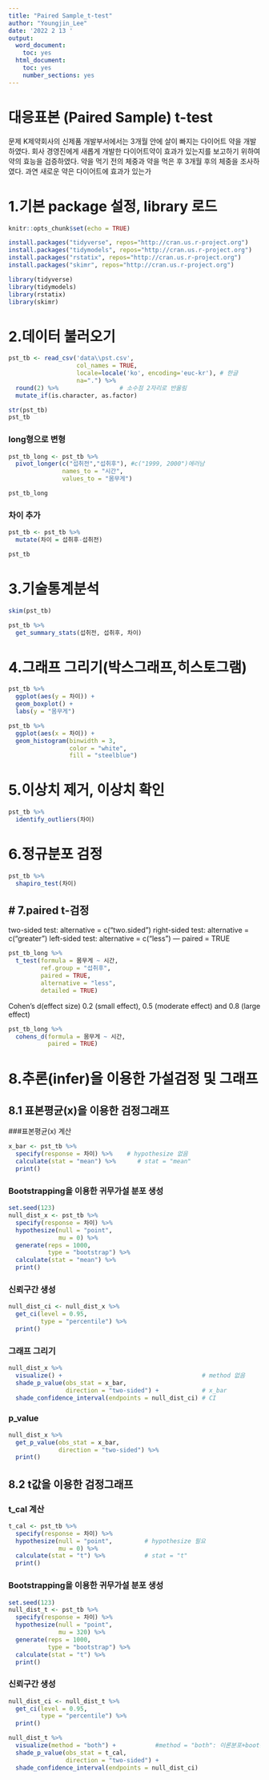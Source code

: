 ```yaml
---
title: "Paired Sample_t-test"
author: "Youngjin_Lee"
date: '2022 2 13 '
output:
  word_document:
    toc: yes
  html_document:
    toc: yes
    number_sections: yes
---
```


# 대응표본 (Paired Sample) t-test

문제
K제약회사의 신제품 개발부서에서는 3개월 안에 살이 빠지는 다이어트 약을
개발하였다. 회사 경영진에게 새롭게 개발한 다이어트약이 효과가 있는지를
보고하기 위하여 약의 효능을 검증하였다. 약을 먹기 전의 체중과 약을 먹은
후 3개월 후의 체중을 조사하였다. 
과연 새로운 약은 다이어트에 효과가 있는가

# 1.기본 package 설정, library 로드
```r
knitr::opts_chunk$set(echo = TRUE)
```

```r
install.packages("tidyverse", repos="http://cran.us.r-project.org")
install.packages("tidymodels", repos="http://cran.us.r-project.org")
install.packages("rstatix", repos="http://cran.us.r-project.org")
install.packages("skimr", repos="http://cran.us.r-project.org")
```

```r
library(tidyverse)
library(tidymodels)
library(rstatix)
library(skimr)
```

# 2.데이터 불러오기 
```r
pst_tb <- read_csv('data\\pst.csv', 
                   col_names = TRUE,
                   locale=locale('ko', encoding='euc-kr'), # 한글
                   na=".") %>%
  round(2) %>%                 # 소수점 2자리로 반올림
  mutate_if(is.character, as.factor)

str(pst_tb)
pst_tb
```
### long형으로 변형
```r
pst_tb_long <- pst_tb %>%
  pivot_longer(c("섭취전","섭취후"), #c("1999, 2000")에러남 
               names_to = "시간",
               values_to = "몸무게")

pst_tb_long
```
### 차이 추가
```r
pst_tb <- pst_tb %>%
  mutate(차이 = 섭취후-섭취전)

pst_tb

```

# 3.기술통계분석
```r
skim(pst_tb)

pst_tb %>% 
  get_summary_stats(섭취전, 섭취후, 차이)
```

# 4.그래프 그리기(박스그래프,히스토그램)
```r
pst_tb %>% 
  ggplot(aes(y = 차이)) +
  geom_boxplot() +
  labs(y = "몸무게")

pst_tb %>% 
  ggplot(aes(x = 차이)) +
  geom_histogram(binwidth = 3, 
                 color = "white", 
                 fill = "steelblue")
```
# 5.이상치 제거, 이상치 확인
```r
pst_tb %>%
  identify_outliers(차이)
```

# 6.정규분포 검정
```r
pst_tb %>%
  shapiro_test(차이)
```

# 7.paired t-검정
---
two-sided test: alternative = c("two.sided")
right-sided test: alternative = c("greater")
left-sided test: alternative = c("less")
---
paired = TRUE
```r
pst_tb_long %>% 
  t_test(formula = 몸무게 ~ 시간,
         ref.group = "섭취후",
         paired = TRUE,
         alternative = "less",
         detailed = TRUE)
```
Cohen’s d(effect size)
0.2 (small effect), 0.5 (moderate effect) and 0.8 (large effect)
```r
pst_tb_long %>% 
  cohens_d(formula = 몸무게 ~ 시간, 
           paired = TRUE)
```

# 8.추론(infer)을 이용한 가설검정 및 그래프
## 8.1 표본평균(x)을 이용한 검정그래프 
###표본평균(x) 계산 
```r
x_bar <- pst_tb %>%
  specify(response = 차이) %>%    # hypothesize 없음
  calculate(stat = "mean") %>%      # stat = "mean"
  print()
```
### Bootstrapping을 이용한 귀무가설 분포 생성 
```r
set.seed(123) 
null_dist_x <- pst_tb %>%
  specify(response = 차이) %>%
  hypothesize(null = "point", 
              mu = 0) %>%
  generate(reps = 1000, 
           type = "bootstrap") %>%
  calculate(stat = "mean") %>%
  print()
```
### 신뢰구간 생성 
```r
null_dist_ci <- null_dist_x %>%
  get_ci(level = 0.95, 
         type = "percentile") %>%
  print()
```
### 그래프 그리기 
```r
null_dist_x %>%
  visualize() +                                       # method 없음
  shade_p_value(obs_stat = x_bar,
                direction = "two-sided") +            # x_bar
  shade_confidence_interval(endpoints = null_dist_ci) # CI
```
### p_value
```r
null_dist_x %>%
  get_p_value(obs_stat = x_bar,           
              direction = "two-sided") %>%
  print()
```
## 8.2 t값을 이용한 검정그래프 
### t_cal 계산 
```r
t_cal <- pst_tb %>%
  specify(response = 차이) %>%
  hypothesize(null = "point",         # hypothesize 필요
              mu = 0) %>%  
  calculate(stat = "t") %>%           # stat = "t"              
  print()
```
### Bootstrapping을 이용한 귀무가설 분포 생성 
```r
set.seed(123) 
null_dist_t <- pst_tb %>%
  specify(response = 차이) %>%
  hypothesize(null = "point", 
              mu = 320) %>%
  generate(reps = 1000, 
           type = "bootstrap") %>%
  calculate(stat = "t") %>%
  print()
```
### 신뢰구간 생성 
```r
null_dist_ci <- null_dist_t %>%
  get_ci(level = 0.95, 
         type = "percentile") %>%
  print()

null_dist_t %>%
  visualize(method = "both") +           #method = "both": 이론분포+boot분포
  shade_p_value(obs_stat = t_cal,
                direction = "two-sided") +
  shade_confidence_interval(endpoints = null_dist_ci)

```

